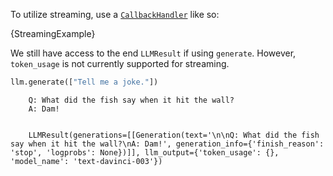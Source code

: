 To utilize streaming, use a [`CallbackHandler`](https://github.com/hwchase17/langchainjs/blob/main/langchain/src/callbacks/base.ts) like so:


<CodeBlock language="typescript">{StreamingExample}</CodeBlock>

We still have access to the end `LLMResult` if using `generate`. However, `token_usage` is not currently supported for streaming.


```python
llm.generate(["Tell me a joke."])
```

<CodeOutputBlock lang="python">

```
    Q: What did the fish say when it hit the wall?
    A: Dam!


    LLMResult(generations=[[Generation(text='\n\nQ: What did the fish say when it hit the wall?\nA: Dam!', generation_info={'finish_reason': 'stop', 'logprobs': None})]], llm_output={'token_usage': {}, 'model_name': 'text-davinci-003'})
```

</CodeOutputBlock>
